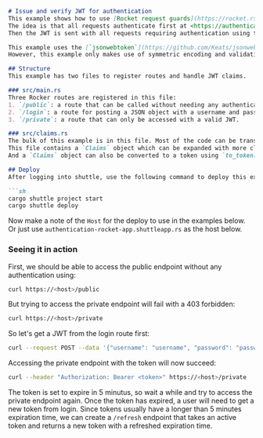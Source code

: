 ```markdown README.md
# Issue and verify JWT for authentication
This example shows how to use [Rocket request guards](https://rocket.rs/v0.5-rc/guide/requests/#request-guards) for authentication with [JSON Web Tokens](https://jwt.io/) (JWT for short).
The idea is that all requests authenticate first at <https://authentication-rocket-app.shuttleapp.rs/login> to get a JWT.
Then the JWT is sent with all requests requiring authentication using the HTTP header `Authorization: Bearer <token>`.

This example uses the [`jsonwebtoken`](https://github.com/Keats/jsonwebtoken) which supports symmetric and asymmetric secret encoding, built-in validations, and most JWT algorithms.
However, this example only makes use of symmetric encoding and validation on the expiration claim.

## Structure
This example has two files to register routes and handle JWT claims.

### src/main.rs
Three Rocker routes are registered in this file:
1. `/public`: a route that can be called without needing any authentication.
2. `/login`: a route for posting a JSON object with a username and password to get a JWT.
3. `/private`: a route that can only be accessed with a valid JWT.

### src/claims.rs
The bulk of this example is in this file. Most of the code can be transferred to other frameworks except for the `FromRequest` implementation, which is Rocket specific.
This file contains a `Claims` object which can be expanded with more claims. A `Claims` can be created from a `Bearer <token>` string using `Claims::from_authorization()`.
And a `Claims` object can also be converted to a token using `to_token()`.

## Deploy
After logging into shuttle, use the following command to deploy this example:

```sh
cargo shuttle project start
cargo shuttle deploy
```

Now make a note of the `Host` for the deploy to use in the examples below. Or just use `authentication-rocket-app.shuttleapp.rs` as the host below.

### Seeing it in action
First, we should be able to access the public endpoint without any authentication using:

```sh
curl https://<host>/public
```

But trying to access the private endpoint will fail with a 403 forbidden:

```sh
curl https://<host>/private
```

So let's get a JWT from the login route first:


```sh
curl --request POST --data '{"username": "username", "password": "password"}' https://<host>/login
```

Accessing the private endpoint with the token will now succeed:

```sh
curl --header "Authorization: Bearer <token>" https://<host>/private
```

The token is set to expire in 5 minutus, so wait a while and try to access the private endpoint again. Once the token has expired, a user will need to get a new token from login.
Since tokens usually have a longer than 5 minutes expiration time, we can create a `/refresh` endpoint that takes an active token and returns a new token with a refreshed expiration time.

```

